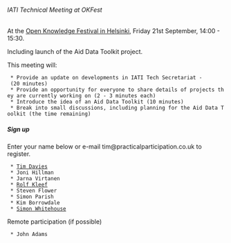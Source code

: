 ====== IATI Technical Meeting at OKFest ======
At the [[http://okfestival.org|Open Knowledge Festival in Helsinki]], Friday 21st September, 14:00 - 15:30.

Including launch of the Aid Data Toolkit project.

This meeting will:
  * Provide an update on developments in IATI Tech Secretariat - (20 minutes)
  * Provide an opportunity for everyone to share details of projects they are currently working on (2 - 3 minutes each)
  * Introduce the idea of an Aid Data Toolkit (10 minutes)
  * Break into small discussions, including planning for the Aid Data Toolkit (the time remaining)

===== Sign up =====

Enter your name below or e-mail tim@practicalparticipation.co.uk to register.

  * [[community:user:TimDavies|Tim Davies]]
  * Joni Hillman
  * Jarna Virtanen
  * [[community:user:rolf|Rolf Kleef]]
  * Steven Flower
  * Simon Parish
  * Kim Borrowdale
  * [[community:user:siwhitehouse|Simon Whitehouse]]

Remote participation (if possible)
  * John Adams
